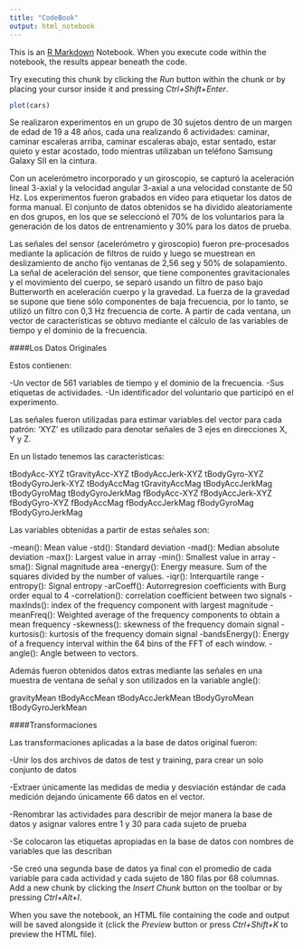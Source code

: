 ```yaml
---
title: "CodeBook"
output: html_notebook
---
```


This is an [R Markdown](http://rmarkdown.rstudio.com) Notebook. When you execute code within the notebook, the results appear beneath the code. 

Try executing this chunk by clicking the *Run* button within the chunk or by placing your cursor inside it and pressing *Ctrl+Shift+Enter*. 

```r
plot(cars)
```
Se realizaron experimentos en un grupo de 30 sujetos dentro de un margen de edad de 19 a 48 años, cada una realizando 6 actividades: caminar, caminar escaleras arriba, caminar escaleras abajo, estar sentado, estar quieto y estar acostado, todo mientras utilizaban un teléfono Samsung Galaxy SII en la cintura.

Con un acelerómetro incorporado y un giroscopio, se capturó la aceleración lineal 3-axial y la velocidad angular 3-axial a una velocidad constante de 50 Hz. Los experimentos fueron grabados en vídeo para etiquetar los datos de forma manual. El conjunto de datos obtenidos se ha dividido aleatoriamente en dos grupos, en los que se seleccionó el 70% de los voluntarios para la generación de los datos de entrenamiento y 30% para los datos de prueba.

Las señales del sensor (acelerómetro y giroscopio) fueron pre-procesados mediante la aplicación de filtros de ruido y luego se muestrean en deslizamiento de ancho fijo ventanas de 2,56 seg y 50% de solapamiento. La señal de aceleración del sensor, que tiene componentes gravitacionales y el movimiento del cuerpo, se separó usando un filtro de paso bajo Butterworth en aceleración cuerpo y la gravedad. La fuerza de la gravedad se supone que tiene sólo componentes de baja frecuencia, por lo tanto, se utilizó un filtro con 0,3 Hz frecuencia de corte. A partir de cada ventana, un vector de características se obtuvo mediante el cálculo de las variables de tiempo y el dominio de la frecuencia.

####Los Datos Originales

Estos contienen:

-Un vector de 561 variables de tiempo y el dominio de la frecuencia. -Sus etiquetas de actividades. -Un identificador del voluntario que participó en el experimento.

Las señales fueron utilizadas para estimar variables del vector para cada patrón: 'XYZ' es utilizado para denotar señales de 3 ejes en direcciones X, Y y Z.

En un listado tenemos las características:

tBodyAcc-XYZ tGravityAcc-XYZ tBodyAccJerk-XYZ tBodyGyro-XYZ tBodyGyroJerk-XYZ tBodyAccMag tGravityAccMag tBodyAccJerkMag tBodyGyroMag tBodyGyroJerkMag fBodyAcc-XYZ fBodyAccJerk-XYZ fBodyGyro-XYZ fBodyAccMag fBodyAccJerkMag fBodyGyroMag fBodyGyroJerkMag

Las variables obtenidas a partir de estas señales son:

-mean(): Mean value -std(): Standard deviation -mad(): Median absolute deviation -max(): Largest value in array -min(): Smallest value in array -sma(): Signal magnitude area -energy(): Energy measure. Sum of the squares divided by the number of values. -iqr(): Interquartile range -entropy(): Signal entropy -arCoeff(): Autorregresion coefficients with Burg order equal to 4 -correlation(): correlation coefficient between two signals -maxInds(): index of the frequency component with largest magnitude -meanFreq(): Weighted average of the frequency components to obtain a mean frequency -skewness(): skewness of the frequency domain signal -kurtosis(): kurtosis of the frequency domain signal -bandsEnergy(): Energy of a frequency interval within the 64 bins of the FFT of each window. -angle(): Angle between to vectors.

Además fueron obtenidos datos extras mediante las señales en una muestra de ventana de señal y son utilizados en la variable angle():

gravityMean tBodyAccMean tBodyAccJerkMean tBodyGyroMean tBodyGyroJerkMean

####Transformaciones

Las transformaciones aplicadas a la base de datos original fueron:

-Unir los dos archivos de datos de test y training, para crear un solo conjunto de datos

-Extraer únicamente las medidas de media y desviación estándar de cada medición dejando únicamente 66 datos en el vector.

-Renombrar las actividades para describir de mejor manera la base de datos y asignar valores entre 1 y 30 para cada sujeto de prueba

-Se colocaron las etiquetas apropiadas en la base de datos con nombres de variables que las describan

-Se creó una segunda base de datos ya final con el promedio de cada variable para cada actividad y cada sujeto de 180 filas por 68 columnas.
Add a new chunk by clicking the *Insert Chunk* button on the toolbar or by pressing *Ctrl+Alt+I*.

When you save the notebook, an HTML file containing the code and output will be saved alongside it (click the *Preview* button or press *Ctrl+Shift+K* to preview the HTML file).
